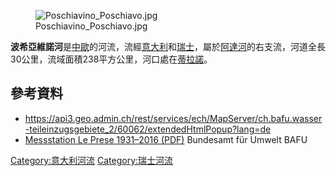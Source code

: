 {{Coord|46.201298|N|10.146297|E|display=title}}
[[Image:Poschiavino_Poschiavo.jpg|right]]

'''波希亞維諾河'''是[[中歐|中歐]]的河流，流經[[意大利|意大利]]和[[瑞士|瑞士]]，屬於[[阿達河|阿達河]]的右支流，河道全長30公里，流域面積238平方公里，河口處在[[蒂拉諾|蒂拉諾]]。

==參考資料==
* https://api3.geo.admin.ch/rest/services/ech/MapServer/ch.bafu.wasser-teileinzugsgebiete_2/60062/extendedHtmlPopup?lang=de {{Wayback|url=https://api3.geo.admin.ch/rest/services/ech/MapServer/ch.bafu.wasser-teileinzugsgebiete_2/60062/extendedHtmlPopup?lang=de |date=20170826193702 }}
* [https://www.hydrodaten.admin.ch/lhg/sdi/jahrestabellen/0078Q_16.pdf Messstation Le Prese 1931–2016 (PDF)] Bundesamt für Umwelt BAFU

{{Italy-geo-stub}}
{{Switzerland-geo-stub}}
[[Category:意大利河流|Category:意大利河流]]
[[Category:瑞士河流|Category:瑞士河流]]
